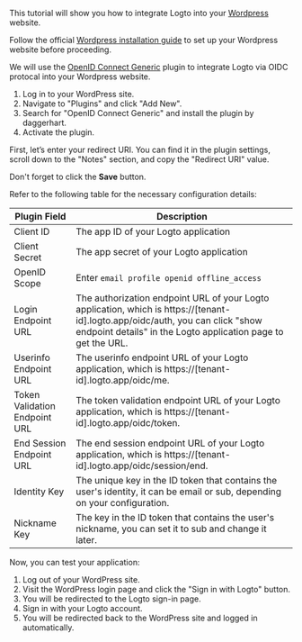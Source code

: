 
<Steps>

<Step title="Get started">

This tutorial will show you how to integrate Logto into your [Wordpress](https://wordpress.org) website.

Follow the official [Wordpress installation guide](https://wordpress.org/support/article/how-to-install-wordpress/) to set up your Wordpress website before proceeding.

</Step>

<Step title="Install the plugin">

We will use the [OpenID Connect Generic](https://wordpress.org/plugins/generic-openid-connect/) plugin to integrate Logto via OIDC protocal into your Wordpress website.

1. Log in to your WordPress site.
2. Navigate to "Plugins" and click "Add New".
3. Search for "OpenID Connect Generic" and install the plugin by daggerhart.
4. Activate the plugin.

</Step>

<Step title="Configure redirect URI">

First, let’s enter your redirect URI. You can find it in the plugin settings, scroll down to the "Notes" section, and copy the "Redirect URI" value.

<UriInputField name="redirectUris" />

Don't forget to click the **Save** button.

</Step>

<Step title="Set up the plugin">

Refer to the following table for the necessary configuration details:

| Plugin Field                  | Description                                                                                                                                                                                     |
| ----------------------------- | ----------------------------------------------------------------------------------------------------------------------------------------------------------------------------------------------- |
| Client ID                     | The app ID of your Logto application                                                                                                                                                            |
| Client Secret                 | The app secret of your Logto application                                                                                                                                                        |
| OpenID Scope                  | Enter `email profile openid offline_access`                                                                                                                                                     |
| Login Endpoint URL            | The authorization endpoint URL of your Logto application, which is https://[tenant-id].logto.app/oidc/auth, you can click "show endpoint details" in the Logto application page to get the URL. |
| Userinfo Endpoint URL         | The userinfo endpoint URL of your Logto application, which is https://[tenant-id].logto.app/oidc/me.                                                                                            |
| Token Validation Endpoint URL | The token validation endpoint URL of your Logto application, which is https://[tenant-id].logto.app/oidc/token.                                                                                 |
| End Session Endpoint URL      | The end session endpoint URL of your Logto application, which is https://[tenant-id].logto.app/oidc/session/end.                                                                                |
| Identity Key                  | The unique key in the ID token that contains the user's identity, it can be email or sub, depending on your configuration.                                                                      |
| Nickname Key                  | The key in the ID token that contains the user's nickname, you can set it to sub and change it later.                                                                                           |

</Step>

<Step title="Checkpoint: Test your application">

Now, you can test your application:

1. Log out of your WordPress site.
2. Visit the WordPress login page and click the "Sign in with Logto" button.
3. You will be redirected to the Logto sign-in page.
4. Sign in with your Logto account.
5. You will be redirected back to the WordPress site and logged in automatically.

</Step>

</Steps>

